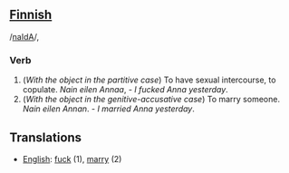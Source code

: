==[[Finnish]]==

/[[Pronunciation guide|naIdA]]/,

===Verb===

#(''With the object in the partitive case'') To have sexual intercourse, to copulate. ''Nain eilen Annaa'', - ''I fucked Anna yesterday''.
#(''With the object in the genitive-accusative case'') To marry someone. ''Nain eilen Annan''. - ''I married Anna yesterday''.

==Translations==
*[[English]]: [[fuck]] (1), [[marry]] (2)